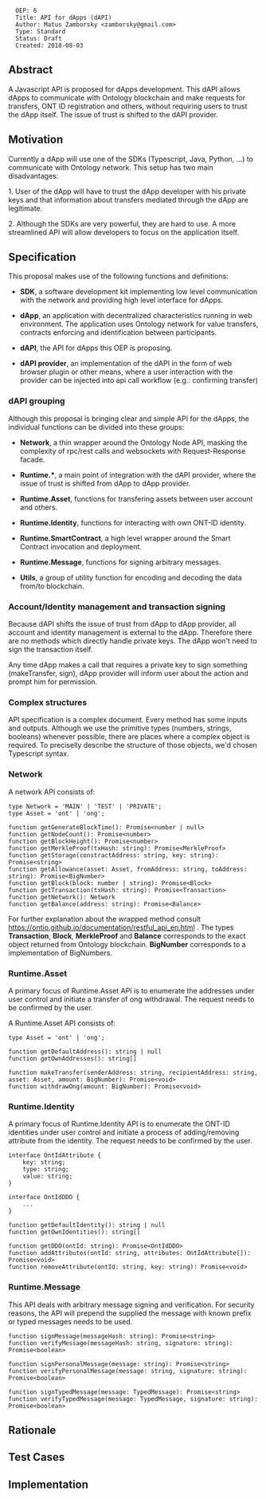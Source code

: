 <pre>
  OEP: 6
  Title: API for dApps (dAPI)
  Author: Matus Zamborsky <zamborsky@gmail.com>
  Type: Standard
  Status: Draft
  Created: 2018-08-03
</pre>

==Abstract==

A Javascript API is proposed for dApps development. This dAPI allows dApps to communicate with Ontology blockchain and make requests for transfers, ONT ID registration and others, without requiring users to trust the dApp itself. The issue of trust is shifted to the dAPI provider.

==Motivation==

Currently a dApp will use one of the SDKs (Typescript, Java, Python, ...) to communicate with Ontology network. This setup has two main disadvantages:

1. User of the dApp will have to trust the dApp developer with his private keys and that information about transfers mediated through the dApp are legitimate.

2. Although the SDKs are very powerful, they are hard to use. A more streamlined API will allow developers to focus on the application itself.

==Specification==
This proposal makes use of the following functions and definitions:

*'''SDK''', a software development kit implementing low level communication with the network and providing high level interface for dApps.

*'''dApp''', an application with decentralized characteristics running in web environment. The application uses Ontology network for value transfers, contracts enforcing and identification between participants.

*'''dAPI''', the API for dApps this OEP is proposing.

*'''dAPI provider''', an implementation of the dAPI in the form of web browser plugin or other means, where a user interaction with the provider can be injected into api call workflow (e.g.: confirming transfer)

===dAPI grouping===
Although this proposal is bringing clear and simple API for the dApps, the individual functions can be divided into these groups:

* '''Network''', a thin wrapper around the Ontology Node API, masking the complexity of rpc/rest calls and websockets with Request-Response facade.

* '''Runtime.*''', a main point of integration with the dAPI provider, where the issue of trust is shifted from dApp to dApp provider.

* '''Runtime.Asset''', functions for transfering assets between user account and others.

* '''Runtime.Identity''', functions for interacting with own ONT-ID identity.

* '''Runtime.SmartContract''', a high level wrapper around the Smart Contract invocation and deployment.

* '''Runtime.Message''', functions for signing arbitrary messages.

* '''Utils''', a group of utility function for encoding and decoding the data from/to blockchain.

===Account/Identity management and transaction signing ===
Because dAPI shifts the issue of trust from dApp to dApp provider, all account and identity management is external to the dApp. Therefore there are no methods which directly handle private keys. The dApp won't need to sign the transaction itself. 

Any time dApp makes a call that requires a private key to sign something (makeTransfer, sign), dApp provider will inform user about the action and prompt him for permission.

===Complex structures===
API specification is a complex document. Every method has some inputs and outputs. Although we use the primitive types (numbers, strings, booleans) whenever possible, there are places where a complex object is required. To preciselly describe the structure of those objects, we'd chosen Typescript syntax.

===Network===
A network API consists of:

<pre>
type Network = 'MAIN' | 'TEST' | 'PRIVATE';
type Asset = 'ont' | 'ong';

function getGenerateBlockTime(): Promise<number | null>
function getNodeCount(): Promise<number>
function getBlockHeight(): Promise<number>
function getMerkleProof(txHash: string): Promise<MerkleProof>
function getStorage(constractAddress: string, key: string): Promise<string>
function getAllowance(asset: Asset, fromAddress: string, toAddress: string): Promise<BigNumber>
function getBlock(block: number | string): Promise<Block>
function getTransaction(txHash: string): Promise<Transaction>
function getNetwork(): Network
function getBalance(address: string): Promise<Balance>
</pre>

For further explanation about the wrapped method consult https://ontio.github.io/documentation/restful_api_en.html . The types '''Transaction''', '''Block''', '''MerkleProof''' and '''Balance''' corresponds to the exact object returned from Ontology blockchain. '''BigNumber''' corresponds to a implementation of BigNumbers.

===Runtime.Asset===
A primary focus of Runtime.Asset API is to enumerate the addresses under user control and initiate a transfer of ong withdrawal. The request needs to be confirmed by the user.

A Runtime.Asset API consists of:

<pre>
type Asset = 'ont' | 'ong';

function getDefaultAddress(): string | null
function getOwnAddresses(): string[]

function makeTransfer(senderAddress: string, recipientAddress: string, asset: Asset, amount: BigNumber): Promise<void>
function withdrawOng(amount: BigNumber): Promise<void>
</pre>

===Runtime.Identity===
A primary focus of Runtime.Identity API is to enumerate the ONT-ID identities under user control and initiate a process of adding/removing attribute from the identity. The request needs to be confirmed by the user. 

<pre>
interface OntIdAttribute {
    key: string;
    type: string;
    value: string;
}

interface OntIdDDO {
    ...
}

function getDefaultIdentity(): string | null
function getOwnIdentities(): string[]

function getDDO(ontId: string): Promise<OntIdDDO>
function addAttributes(ontId: string, attributes: OntIdAttribute[]): Promise<void>
function removeAttribute(ontId: string, key: string): Promise<void>
</pre>

===Runtime.Message===
This API deals with arbitrary message signing and verification. For security reasons, the API will prepend the supplied the message with known prefix or typed messages needs to be used.

<pre>
function signMessage(messageHash: string): Promise<string>
function verifyMessage(messageHash: string, signature: string): Promise<boolean>

function signPersonalMessage(message: string): Promise<string>
function verifyPersonalMessage(message: string, signature: string): Promise<boolean>

function signTypedMessage(message: TypedMessage): Promise<string>
function verifyTypedMessage(message: TypedMessage, signature: string): Promise<boolean>
</pre>


==Rationale==

==Test Cases==

==Implementation==

